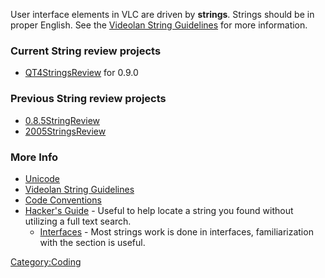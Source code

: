 User interface elements in VLC are driven by '''strings'''.  Strings should be in proper English.  See the [[VideolanStringGuidelines|Videolan String Guidelines]] for more information.  

===Current String review projects===
* [[QT4StringsReview]] for 0.9.0

===Previous String review projects===
* [[0.8.5StringReview]]
* [[2005StringsReview]]

===More Info===
* [[Unicode]]
* [[VideolanStringGuidelines|Videolan String Guidelines]]
* [[Code Conventions]]
* [[Documentation:Hacker's Guide|Hacker's Guide]] - Useful to help locate a string you found without utilizing a full text search.
** [[Documentation:Hacker's Guide/Interfaces|Interfaces]] - Most strings work is done in interfaces, familiarization with the section is useful.

[[Category:Coding]]